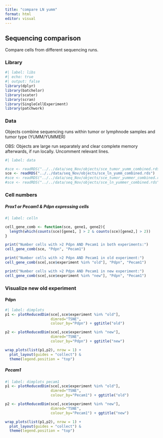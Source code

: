 ```yaml
---
title: "compare LN yumm"
format: html
editor: visual
---
```


## Sequencing comparison

Compare cells from different sequencing runs.

### Library

```r
#| label: libs
#| echo: true
#| output: false
library(dplyr)
library(batchelor)
library(scater)
library(scran)
library(SingleCellExperiment)
library(patchwork)
```

### Data

Objects combine sequencing runs within tumor or lymphnode samples and tumor type (YUMM/YUMMER)

OBS: Objects are large run separately and clear complete memory afterwards, if run locally. Uncomment relevant lines.

```r
#| label: data

#sce <- readRDS("../../data/seq_Nov/objects/sce_tumor_yumm_combined.rds")
sce <- readRDS("../../data/seq_Nov/objects/sce_ln_yumm_combined.rds")
#sce <- readRDS("../../data/seq_Nov/objects/sce_tumor_yummer_combined.rds")
#sce <- readRDS("../../data/seq_Nov/objects/sce_ln_yummer_combined.rds")


```

### Cell numbers

##### Prox1 or Pecam1 & Pdpn expressing cells

```r
#| label: celln

cell_gene_comb <- function(sce, gene1, gene2){
  length(which(counts(sce)[gene1, ] > 2 & counts(sce)[gene2,] > 2))
}

print("Number cells with >2 Pdpn AND Pecam1 in both experiments:")
cell_gene_comb(sce, "Pdpn", "Pecam1")

print("Number cells with >2 Pdpn AND Pecam1 in old experiment:")
cell_gene_comb(sce[,sce$experiment %in% "old"], "Pdpn", "Pecam1")

print("Number cells with >2 Pdpn AND Pecam1 in new experiment:")
cell_gene_comb(sce[,sce$experiment %in% "new"], "Pdpn", "Pecam1")


```

### Visualize new old experiment

#### Pdpn

```r
#| label: dimplots
p1 <- plotReducedDim(sce[,sce$experiment %in% "old"], 
                     dimred="TSNE", 
                     colour_by="Pdpn") + ggtitle("old")

p2 <- plotReducedDim(sce[,sce$experiment %in% "new"], 
                     dimred="TSNE", 
                     colour_by="Pdpn") + ggtitle("new")

wrap_plots(list(p1,p2), nrow = 1) + 
  plot_layout(guides = "collect") &
  theme(legend.position = "top")

```

##### Pecam1

```r
#| label: dimplots pecam1
p1 <- plotReducedDim(sce[,sce$experiment %in% "old"], 
                     dimred="TSNE", 
                     colour_by="Pecam1") + ggtitle("old")

p2 <- plotReducedDim(sce[,sce$experiment %in% "new"], 
                     dimred="TSNE", 
                     colour_by="Pecam1") + ggtitle("new")

wrap_plots(list(p1,p2), nrow = 1) + 
  plot_layout(guides = "collect") &
  theme(legend.position = "top")
```
